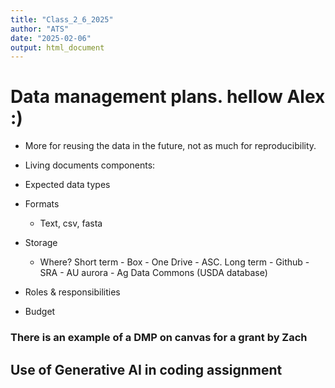 ```yaml
---
title: "Class_2_6_2025"
author: "ATS"
date: "2025-02-06"
output: html_document
---
```


# Data management plans. hellow Alex :)

-   More for reusing the data in the future, not as much for reproducibility.

-   Living documents components:

-   Expected data types

-   Formats

    -   Text, csv, fasta

-   Storage

    -   Where? Short term - Box - One Drive - ASC. Long term - Github - SRA - AU aurora - Ag Data Commons (USDA database)

-   Roles & responsibilities

-   Budget

### There is an example of a DMP on canvas for a grant by Zach

## Use of Generative AI in coding assignment
